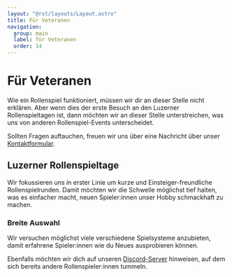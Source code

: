 ```yaml
---
layout: "@rst/layouts/Layout.astro"
title: Für Veteranen
navigation:
  group: main
  label: für Veteranen
  order: 14
---
```


# Für Veteranen

Wie ein Rollenspiel funktioniert, müssen wir dir an dieser Stelle nicht erklären. Aber wenn dies der erste Besuch an den Luzerner Rollenspieltagen ist, dann möchten wir an dieser Stelle unterstreichen, was uns von anderen Rollenspiel-Events unterscheidet.

Sollten Fragen auftauchen, freuen wir uns über eine Nachricht über unser [Kontaktformular](/kontakt).

## Luzerner Rollenspieltage

Wir fokussieren uns in erster Linie um kurze und Einsteiger-freundliche Rollenspielrunden. Damit möchten wir die Schwelle möglichst tief halten, was es einfacher macht, neuen Spieler:innen unser Hobby schmackhaft zu machen.

### Breite Auswahl

Wir versuchen möglichst viele verschiedene Spielsysteme anzubieten, damit erfahrene Spieler:innen wie du Neues ausprobieren können.

Ebenfalls möchten wir dich auf unseren [Discord-Server](/chat) hinweisen, auf dem sich bereits andere Rollenspieler:innen tummeln.
